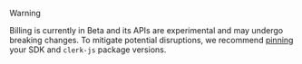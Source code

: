 > [!WARNING]
>
> Billing is currently in Beta and its APIs are experimental and may undergo breaking changes. To mitigate potential disruptions, we recommend [pinning](/docs/pinning) your SDK and `clerk-js` package versions.
